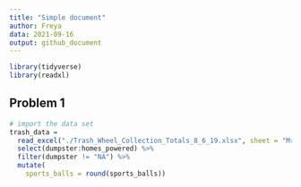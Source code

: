 ```yaml
---
title: "Simple document"
author: Freya
data: 2021-09-16
output: github_document
---
```

```r
library(tidyverse)
library(readxl)
```

## Problem 1

```r
# import the data set
trash_data = 
  read_excel("./Trash_Wheel_Collection_Totals_8_6_19.xlsx", sheet = "Mr. Trash Wheel") %>%     janitor::clean_names() %>% 
  select(dumpster:homes_powered) %>% 
  filter(dumpster != "NA") %>% 
  mutate(
    sports_balls = round(sports_balls))
```

